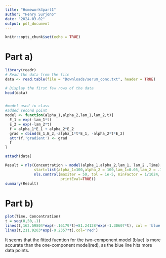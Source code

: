 ```yaml
---
title: "Homework4part1"
author: "Henry Surjono"
date: "2024-03-02"
output: pdf_document
---
```


```r
knitr::opts_chunk$set(echo = TRUE)
```
# Part a)

```r
library(readr)
# Read the data from the file
data <- read.table(file = "Downloads/serum_conc.txt", header = TRUE)

# Display the first few rows of the data
head(data)


#model used in class
#added second point
model <- function(alpha_1,alpha_2,lam_1,lam_2,t){
  E_1 = exp(-lam_1*t)
  E_2 = exp(-lam_2*t)
  f = alpha_1*E_1 + alpha_2*E_2
  grad = cbind(E_1,E_2,-alpha_1*t*E_1, -alpha_2*t*E_2)
  attr(f,'gradient') <- grad
  f
}

attach(data)

Result = nls(Concentration ~ model(alpha_1,alpha_2,lam_1, lam_2 ,Time),
             start=list(alpha_1=100,alpha_2 = 100,lam_1=0.05,lam_2 = .1),trace = TRUE,
             nls.control(maxiter = 50, tol = 1e-5, minFactor = 1/1024,
                         printEval=TRUE))
summary(Result)
```
# Part b)
```r
plot(Time, Concentration)
t = seq(0,50,.1)
lines(t,162.59804*exp(-.16179*t)+81.24128*exp(-1.30607*t), col = 'blue')
lines(t,211.9203*exp(-0.2357*t),col='red')
```

It seems that the fitted fucntion for the two-component model (blue) is more accurate than the one-component model(red), as the blue line hits more data points.
